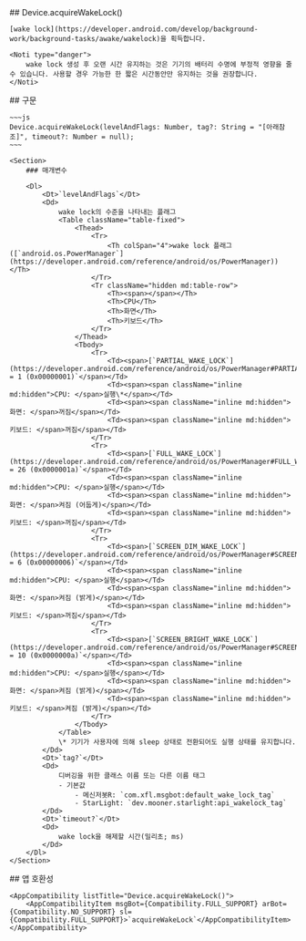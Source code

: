 
<Section>
    ## Device.acquireWakeLock()

    [wake lock](https://developer.android.com/develop/background-work/background-tasks/awake/wakelock)을 획득합니다.

    <Noti type="danger">
        wake lock 생성 후 오랜 시간 유지하는 것은 기기의 배터리 수명에 부정적 영향을 줄 수 있습니다. 사용할 경우 가능한 한 짧은 시간동안만 유지하는 것을 권장합니다.
    </Noti>
</Section>
<Section>
    ## 구문

    ~~~js
    Device.acquireWakeLock(levelAndFlags: Number, tag?: String = "[아래참조]", timeout?: Number = null);
    ~~~

    <Section>
        ### 매개변수

        <Dl>
            <Dt>`levelAndFlags`</Dt>
            <Dd>
                wake lock의 수준을 나타내는 플래그
                <Table className="table-fixed">
                    <Thead>
                        <Tr>
                            <Th colSpan="4">wake lock 플래그 ([`android.os.PowerManager`](https://developer.android.com/reference/android/os/PowerManager))</Th>
                        </Tr>
                        <Tr className="hidden md:table-row">
                            <Th><span></span></Th>
                            <Th>CPU</Th>
                            <Th>화면</Th>
                            <Th>키보드</Th>
                        </Tr>
                    </Thead>
                    <Tbody>
                        <Tr>
                            <Td><span>[`PARTIAL_WAKE_LOCK`](https://developer.android.com/reference/android/os/PowerManager#PARTIAL_WAKE_LOCK)` = 1 (0x00000001)`</span></Td>
                            <Td><span><span className="inline md:hidden">CPU: </span>실행\*</span></Td>
                            <Td><span><span className="inline md:hidden">화면: </span>꺼짐</span></Td>
                            <Td><span><span className="inline md:hidden">키보드: </span>꺼짐</span></Td>
                        </Tr>
                        <Tr>
                            <Td><span>[`FULL_WAKE_LOCK`](https://developer.android.com/reference/android/os/PowerManager#FULL_WAKE_LOCK)` = 26 (0x0000001a)`</span></Td>
                            <Td><span><span className="inline md:hidden">CPU: </span>실행</span></Td>
                            <Td><span><span className="inline md:hidden">화면: </span>켜짐 (어둡게)</span></Td>
                            <Td><span><span className="inline md:hidden">키보드: </span>꺼짐</span></Td>
                        </Tr>
                        <Tr>
                            <Td><span>[`SCREEN_DIM_WAKE_LOCK`](https://developer.android.com/reference/android/os/PowerManager#SCREEN_DIM_WAKE_LOCK)` = 6 (0x00000006)`</span></Td>
                            <Td><span><span className="inline md:hidden">CPU: </span>실행</span></Td>
                            <Td><span><span className="inline md:hidden">화면: </span>켜짐 (밝게)</span></Td>
                            <Td><span><span className="inline md:hidden">키보드: </span>꺼짐</span></Td>
                        </Tr>
                        <Tr>
                            <Td><span>[`SCREEN_BRIGHT_WAKE_LOCK`](https://developer.android.com/reference/android/os/PowerManager#SCREEN_BRIGHT_WAKE_LOCK)` = 10 (0x0000000a)`</span></Td>
                            <Td><span><span className="inline md:hidden">CPU: </span>실행</span></Td>
                            <Td><span><span className="inline md:hidden">화면: </span>켜짐 (밝게)</span></Td>
                            <Td><span><span className="inline md:hidden">키보드: </span>켜짐 (밝게)</span></Td>
                        </Tr>
                    </Tbody>
                </Table>
                \* 기기가 사용자에 의해 sleep 상태로 전환되어도 실행 상태를 유지합니다.
            </Dd>
            <Dt>`tag?`</Dt>
            <Dd>
                디버깅을 위한 클래스 이름 또는 다른 이름 태그
                - 기본값
                    - 메신저봇R: `com.xfl.msgbot:default_wake_lock_tag`
                    - StarLight: `dev.mooner.starlight:api_wakelock_tag`
            </Dd>
            <Dt>`timeout?`</Dt>
            <Dd>
                wake lock을 해제할 시간(밀리초; ms)
            </Dd>
        </Dl>
    </Section>
</Section>
<Section>
    ## 앱 호환성

    <AppCompatibility listTitle="Device.acquireWakeLock()">
        <AppCompatibilityItem msgBot={Compatibility.FULL_SUPPORT} arBot={Compatibility.NO_SUPPORT} sl={Compatibility.FULL_SUPPORT}>`acquireWakeLock`</AppCompatibilityItem>
    </AppCompatibility>
</Section>